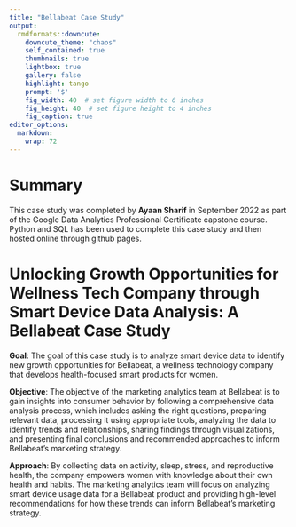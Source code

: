 ```yaml
---
title: "Bellabeat Case Study"
output:
  rmdformats::downcute:
    downcute_theme: "chaos"
    self_contained: true
    thumbnails: true
    lightbox: true
    gallery: false
    highlight: tango
    prompt: '$'
    fig_width: 40  # set figure width to 6 inches
    fig_height: 40  # set figure height to 4 inches
    fig_caption: true
editor_options: 
  markdown: 
    wrap: 72
---
```



# Summary

This case study was completed by **Ayaan Sharif** in September 2022 as part of the Google Data Analytics Professional Certificate capstone course. Python and SQL has been used to complete this case study and then hosted online through github pages.

# Unlocking Growth Opportunities for Wellness Tech Company through Smart Device Data Analysis: A Bellabeat Case Study

**Goal**: The goal of this case study is to analyze smart device data to identify new growth opportunities for Bellabeat, a wellness technology company that develops health-focused smart products for women.

**Objective**: The objective of the marketing analytics team at Bellabeat is to gain insights into consumer behavior by following a comprehensive data analysis process, which includes asking the right questions, preparing relevant data, processing it using appropriate tools, analyzing the data to identify trends and relationships, sharing findings through visualizations, and presenting final conclusions and recommended approaches to inform Bellabeat's marketing strategy.

**Approach**: By collecting data on activity, sleep, stress, and reproductive health, the company empowers women with knowledge about their own health and habits. The marketing analytics team will focus on analyzing smart device usage data for a Bellabeat product and providing high-level recommendations for how these trends can inform Bellabeat’s marketing strategy.

